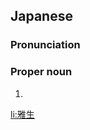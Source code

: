 ==Japanese==
{{ja-kanjitab|まさ|お}}

===Pronunciation===
{{ja-pron|まさお}}

===Proper noun===
{{ja-pos|proper|まさお}}

# {{given name|male|lang=ja|sort=まさお}}

[[li:雅生]]